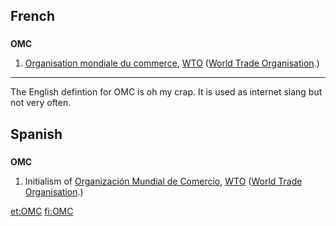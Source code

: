 ==French==

==={{initialism|French}}===
'''OMC'''

# [[Organisation mondiale du commerce]], [[WTO]] ([[World Trade Organisation]].)

----
The English defintion for OMC is oh my crap. It is used as internet slang but not very often.

==Spanish==

==={{initialism|Spanish}}===
'''OMC'''

# Initialism of [[Organización Mundial de Comercio]], [[WTO]] ([[World Trade Organisation]].)

[[et:OMC]]
[[fi:OMC]]